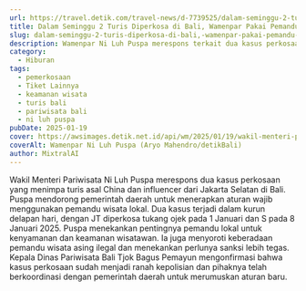 ```yaml
---
url: https://travel.detik.com/travel-news/d-7739525/dalam-seminggu-2-turis-diperkosa-di-bali-wamenpar-pakai-pemandu-lokal
title: Dalam Seminggu 2 Turis Diperkosa di Bali, Wamenpar Pakai Pemandu Lokal
slug: dalam-seminggu-2-turis-diperkosa-di-bali,-wamenpar-pakai-pemandu-lokal
description: Wamenpar Ni Luh Puspa merespons terkait dua kasus perkosaan yang menimpaturis di Bali. Dia menghimbau untuk menggunakan pemandu lokal.
category:
  - Hiburan
tags:
  - pemerkosaan
  - Tiket Lainnya
  - keamanan wisata
  - turis bali
  - pariwisata bali
  - ni luh puspa
pubDate: 2025-01-19
cover: https://awsimages.detik.net.id/api/wm/2025/01/19/wakil-menteri-pariwisata-ni-luh-puspa-di-sela-acara-bersih-laut-di-pantai-kedonganan-jimbaran-kabupaten-badung-bali-minggu-191_169.jpeg?wid=54&w=650&v=1&t=jpeg
coverAlt: Wamenpar Ni Luh Puspa (Aryo Mahendro/detikBali)
author: MixtralAI
---
```

Wakil Menteri Pariwisata Ni Luh Puspa merespons dua kasus perkosaan yang menimpa turis asal China dan influencer dari Jakarta Selatan di Bali. Puspa mendorong pemerintah daerah untuk menerapkan aturan wajib menggunakan pemandu wisata lokal. Dua kasus terjadi dalam kurun delapan hari, dengan JT diperkosa tukang ojek pada 1 Januari dan S pada 8 Januari 2025. Puspa menekankan pentingnya pemandu lokal untuk kenyamanan dan keamanan wisatawan. Ia juga menyoroti keberadaan pemandu wisata asing ilegal dan menekankan perlunya sanksi lebih tegas. Kepala Dinas Pariwisata Bali Tjok Bagus Pemayun mengonfirmasi bahwa kasus perkosaan sudah menjadi ranah kepolisian dan pihaknya telah berkoordinasi dengan pemerintah daerah untuk merumuskan aturan baru.
